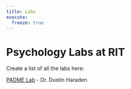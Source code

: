 ```yaml
---
title: Labs
execute:
  freeze: true
---
```


# Psychology Labs at RIT

Create a list of all the labs here:

[PADME Lab](padme.html) - Dr. Dustin Haraden
